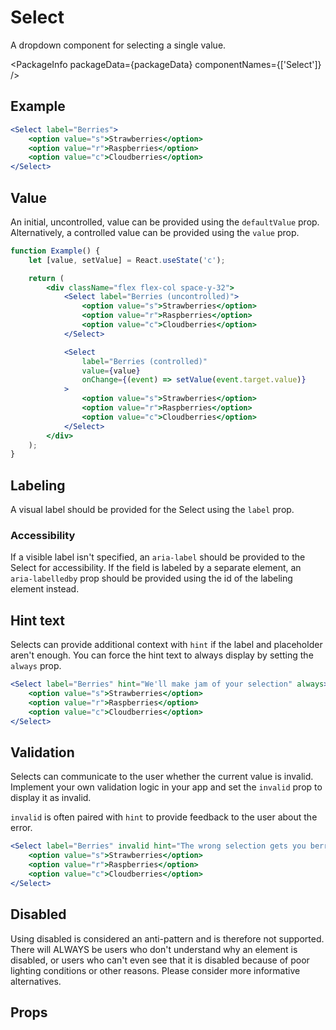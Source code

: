 
# Select

A dropdown component for selecting a single value.

<PackageInfo packageData={packageData} componentNames={['Select']} />

## Example

```jsx example
<Select label="Berries">
    <option value="s">Strawberries</option>
    <option value="r">Raspberries</option>
    <option value="c">Cloudberries</option>
</Select>
```

## Value

An initial, uncontrolled, value can be provided using the `defaultValue` prop.
Alternatively, a controlled value can be provided using the `value` prop.

```jsx example
function Example() {
    let [value, setValue] = React.useState('c');

    return (
        <div className="flex flex-col space-y-32">
            <Select label="Berries (uncontrolled)">
                <option value="s">Strawberries</option>
                <option value="r">Raspberries</option>
                <option value="c">Cloudberries</option>
            </Select>

            <Select
                label="Berries (controlled)"
                value={value}
                onChange={(event) => setValue(event.target.value)}
            >
                <option value="s">Strawberries</option>
                <option value="r">Raspberries</option>
                <option value="c">Cloudberries</option>
            </Select>
        </div>
    );
}
```

## Labeling

A visual label should be provided for the Select using the `label` prop.

### Accessibility

If a visible label isn't specified, an `aria-label` should be provided to the
Select for accessibility. If the field is labeled by a separate element, an
`aria-labelledby` prop should be provided using the id of the labeling element
instead.

## Hint text

Selects can provide additional context with `hint` if the label and
placeholder aren't enough. You can force the hint text to always display by setting the `always` prop.

```jsx example
<Select label="Berries" hint="We'll make jam of your selection" always>
    <option value="s">Strawberries</option>
    <option value="r">Raspberries</option>
    <option value="c">Cloudberries</option>
</Select>
```

## Validation

Selects can communicate to the user whether the current value is invalid.
Implement your own validation logic in your app and set the `invalid` prop to
display it as invalid.

`invalid` is often paired with `hint` to provide feedback to the user about
the error.

```jsx example
<Select label="Berries" invalid hint="The wrong selection gets you berried">
    <option value="s">Strawberries</option>
    <option value="r">Raspberries</option>
    <option value="c">Cloudberries</option>
</Select>
```

## Disabled

Using disabled is considered an anti-pattern and is therefore not supported. There will ALWAYS be users who don't understand why an element is disabled, or users who can't even see that it is disabled because of poor lighting conditions or other reasons. Please consider more informative alternatives.

## Props

```props packages/select/src/component.tsx

```
